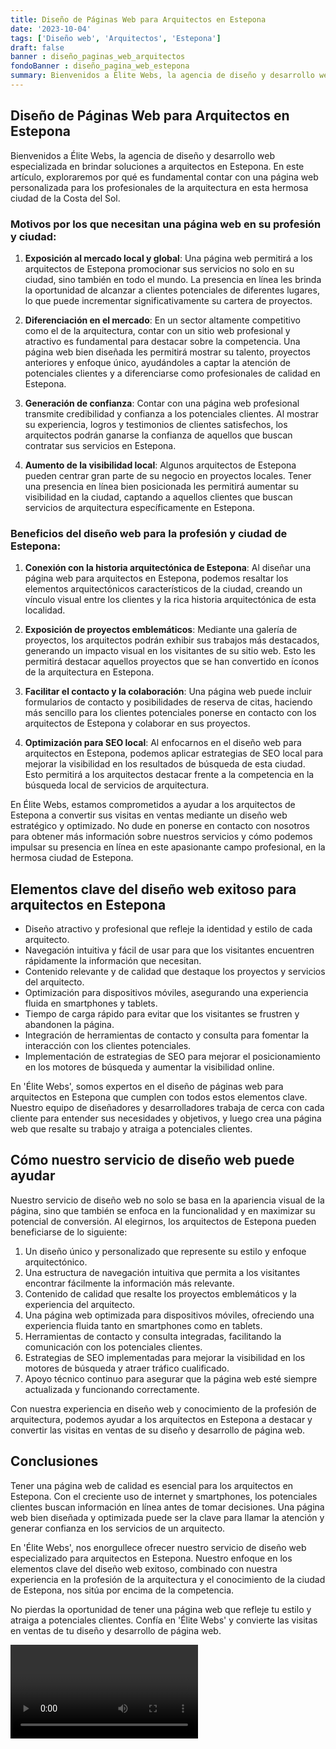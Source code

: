 ```yaml
---
title: Diseño de Páginas Web para Arquitectos en Estepona
date: '2023-10-04'
tags: ['Diseño web', 'Arquitectos', 'Estepona']
draft: false
banner : diseño_paginas_web_arquitectos
fondoBanner : diseño_pagina_web_estepona
summary: Bienvenidos a Élite Webs, la agencia de diseño y desarrollo web especializada en brindar soluciones a arquitectos en Estepona. En este artículo, exploraremos por qué es fundamental contar con una página web personalizada para los profesionales de la arquitectura en esta hermosa ciudad de la Costa del Sol.
---
```


## **Diseño de Páginas Web para Arquitectos en Estepona**

Bienvenidos a Élite Webs, la agencia de diseño y desarrollo web especializada en brindar soluciones a arquitectos en Estepona. En este artículo, exploraremos por qué es fundamental contar con una página web personalizada para los profesionales de la arquitectura en esta hermosa ciudad de la Costa del Sol.

### **Motivos por los que necesitan una página web en su profesión y ciudad:**

1. **Exposición al mercado local y global**: Una página web permitirá a los arquitectos de Estepona promocionar sus servicios no solo en su ciudad, sino también en todo el mundo. La presencia en línea les brinda la oportunidad de alcanzar a clientes potenciales de diferentes lugares, lo que puede incrementar significativamente su cartera de proyectos.

2. **Diferenciación en el mercado**: En un sector altamente competitivo como el de la arquitectura, contar con un sitio web profesional y atractivo es fundamental para destacar sobre la competencia. Una página web bien diseñada les permitirá mostrar su talento, proyectos anteriores y enfoque único, ayudándoles a captar la atención de potenciales clientes y a diferenciarse como profesionales de calidad en Estepona.

3. **Generación de confianza**: Contar con una página web profesional transmite credibilidad y confianza a los potenciales clientes. Al mostrar su experiencia, logros y testimonios de clientes satisfechos, los arquitectos podrán ganarse la confianza de aquellos que buscan contratar sus servicios en Estepona.

4. **Aumento de la visibilidad local**: Algunos arquitectos de Estepona pueden centrar gran parte de su negocio en proyectos locales. Tener una presencia en línea bien posicionada les permitirá aumentar su visibilidad en la ciudad, captando a aquellos clientes que buscan servicios de arquitectura específicamente en Estepona.

### **Beneficios del diseño web para la profesión y ciudad de Estepona:**

1. **Conexión con la historia arquitectónica de Estepona**: Al diseñar una página web para arquitectos en Estepona, podemos resaltar los elementos arquitectónicos característicos de la ciudad, creando un vínculo visual entre los clientes y la rica historia arquitectónica de esta localidad.

2. **Exposición de proyectos emblemáticos**: Mediante una galería de proyectos, los arquitectos podrán exhibir sus trabajos más destacados, generando un impacto visual en los visitantes de su sitio web. Esto les permitirá destacar aquellos proyectos que se han convertido en íconos de la arquitectura en Estepona.

3. **Facilitar el contacto y la colaboración**: Una página web puede incluir formularios de contacto y posibilidades de reserva de citas, haciendo más sencillo para los clientes potenciales ponerse en contacto con los arquitectos de Estepona y colaborar en sus proyectos.

4. **Optimización para SEO local**: Al enfocarnos en el diseño web para arquitectos en Estepona, podemos aplicar estrategias de SEO local para mejorar la visibilidad en los resultados de búsqueda de esta ciudad. Esto permitirá a los arquitectos destacar frente a la competencia en la búsqueda local de servicios de arquitectura.

En Élite Webs, estamos comprometidos a ayudar a los arquitectos de Estepona a convertir sus visitas en ventas mediante un diseño web estratégico y optimizado. No dude en ponerse en contacto con nosotros para obtener más información sobre nuestros servicios y cómo podemos impulsar su presencia en línea en este apasionante campo profesional, en la hermosa ciudad de Estepona.

<GifSeo />

<Cta />

## Elementos clave del diseño web exitoso para arquitectos en Estepona

- Diseño atractivo y profesional que refleje la identidad y estilo de cada arquitecto.
- Navegación intuitiva y fácil de usar para que los visitantes encuentren rápidamente la información que necesitan.
- Contenido relevante y de calidad que destaque los proyectos y servicios del arquitecto.
- Optimización para dispositivos móviles, asegurando una experiencia fluida en smartphones y tablets.
- Tiempo de carga rápido para evitar que los visitantes se frustren y abandonen la página.
- Integración de herramientas de contacto y consulta para fomentar la interacción con los clientes potenciales.
- Implementación de estrategias de SEO para mejorar el posicionamiento en los motores de búsqueda y aumentar la visibilidad online.

En 'Élite Webs', somos expertos en el diseño de páginas web para arquitectos en Estepona que cumplen con todos estos elementos clave. Nuestro equipo de diseñadores y desarrolladores trabaja de cerca con cada cliente para entender sus necesidades y objetivos, y luego crea una página web que resalte su trabajo y atraiga a potenciales clientes.

## Cómo nuestro servicio de diseño web puede ayudar

Nuestro servicio de diseño web no solo se basa en la apariencia visual de la página, sino que también se enfoca en la funcionalidad y en maximizar su potencial de conversión. Al elegirnos, los arquitectos de Estepona pueden beneficiarse de lo siguiente:

1. Un diseño único y personalizado que represente su estilo y enfoque arquitectónico.
2. Una estructura de navegación intuitiva que permita a los visitantes encontrar fácilmente la información más relevante.
3. Contenido de calidad que resalte los proyectos emblemáticos y la experiencia del arquitecto.
4. Una página web optimizada para dispositivos móviles, ofreciendo una experiencia fluida tanto en smartphones como en tablets.
5. Herramientas de contacto y consulta integradas, facilitando la comunicación con los potenciales clientes.
6. Estrategias de SEO implementadas para mejorar la visibilidad en los motores de búsqueda y atraer tráfico cualificado.
7. Apoyo técnico continuo para asegurar que la página web esté siempre actualizada y funcionando correctamente.

Con nuestra experiencia en diseño web y conocimiento de la profesión de arquitectura, podemos ayudar a los arquitectos en Estepona a destacar y convertir las visitas en ventas de su diseño y desarrollo de página web.

## Conclusiones

Tener una página web de calidad es esencial para los arquitectos en Estepona. Con el creciente uso de internet y smartphones, los potenciales clientes buscan información en línea antes de tomar decisiones. Una página web bien diseñada y optimizada puede ser la clave para llamar la atención y generar confianza en los servicios de un arquitecto.

En 'Élite Webs', nos enorgullece ofrecer nuestro servicio de diseño web especializado para arquitectos en Estepona. Nuestro enfoque en los elementos clave del diseño web exitoso, combinado con nuestra experiencia en la profesión de la arquitectura y el conocimiento de la ciudad de Estepona, nos sitúa por encima de la competencia.

No pierdas la oportunidad de tener una página web que refleje tu estilo y atraiga a potenciales clientes. Confía en 'Élite Webs' y convierte las visitas en ventas de tu diseño y desarrollo de página web.

<Video />

<CtaBot job='Arquitectos' city='Estepona'/>

<Gmaps query='Estepona+españa+maps' />